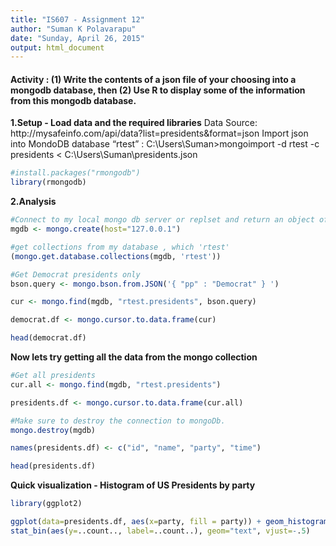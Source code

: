 ```yaml
---
title: "IS607 - Assignment 12"
author: "Suman K Polavarapu"
date: "Sunday, April 26, 2015"
output: html_document
---
```


#### Activity : (1) Write the contents of a json file of your choosing into a mongodb database, then (2) Use R to display some of the information from this mongodb database.


__1.Setup - Load data and the required libraries__
Data Source:  http://mysafeinfo.com/api/data?list=presidents&format=json
Import json into MondoDB database "rtest" : C:\\Users\\Suman>mongoimport -d rtest -c presidents < C:\\Users\\Suman\\presidents.json

```r
#install.packages("rmongodb")
library(rmongodb)
```

__2.Analysis__

```r
#Connect to my local mongo db server or replset and return an object of class "mongo" for communication over connection.
mgdb <- mongo.create(host="127.0.0.1")

#get collections from my database , which 'rtest'
(mongo.get.database.collections(mgdb, 'rtest'))

#Get Democrat presidents only
bson.query <- mongo.bson.from.JSON('{ "pp" : "Democrat" } ')

cur <- mongo.find(mgdb, "rtest.presidents", bson.query)

democrat.df <- mongo.cursor.to.data.frame(cur)

head(democrat.df)

```

__Now lets try getting all the data from the mongo collection__

```r
#Get all presidents
cur.all <- mongo.find(mgdb, "rtest.presidents")

presidents.df <- mongo.cursor.to.data.frame(cur.all)

#Make sure to destroy the connection to mongoDb.
mongo.destroy(mgdb)

names(presidents.df) <- c("id", "name", "party", "time")

head(presidents.df)

```

__Quick visualization - Histogram of US Presidents by party __

```r
library(ggplot2)

ggplot(data=presidents.df, aes(x=party, fill = party)) + geom_histogram() + ggtitle("Count of Presidents from each party") +
stat_bin(aes(y=..count.., label=..count..), geom="text", vjust=-.5)

```


